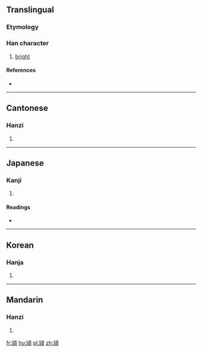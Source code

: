 {{also|颎}}
==Translingual==

===Etymology===
{{Han compound|火|頃|c1=s|c2=p|t1=fire|ls=psc}}

===Han character===
{{Han char|rn=86|rad=火|as=11|sn=15|four=2188<sub>6</sub>|canj=心火一月金 (PFMBC), X心火一月 (XPFMB)}}

# [[bright]]

====References====
* {{Han ref|kx=0681.090|dkj=19361|dj=1093.010|hdz=74370.010|uh=71B2|ud=29106|bh=E662|bd=58978}}

----

==Cantonese==

===Hanzi===
{{yue-hanzi|jyut=|y=wing6|sim=颎}}

# {{defn|lang=yue|sort=火11}}

----

==Japanese==

===Kanji===
{{ja-kanji|grade=|rs=火11}}

# {{defn|lang=ja|sort=火11}}

====Readings====
* {{ja-readings|on=[[けい]] (kei), [[きょう]] (kyō)|kun=[[ひがり]] (higari)}}

----

==Korean==

===Hanja===
{{ko-hanja|hangeul=경|eumhun=|rv=gyeong|mr=kyŏng|y=kyeng}}

# {{defn|lang=ko|sort=火11}}

----

==Mandarin==

===Hanzi===
{{cmn-hanzi|sim=颎|pin=[[jiǒng]] ([[jiong3]])|wg=chiung<sup>3</sup>}}

# {{defn|lang=cmn|sort=火11}}

[[fr:熲]]
[[hu:熲]]
[[pl:熲]]
[[zh:熲]]